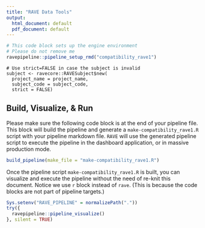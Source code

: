 ```yaml
---
title: "RAVE Data Tools"
output:
  html_document: default
  pdf_document: default
---
```


```r
# This code block sets up the engine environment
# Please do not remove me
ravepipeline::pipeline_setup_rmd("compatibility_rave1")
```


```rave
# Use strict=FALSE in case the subject is invalid
subject <- ravecore::RAVESubject$new(
  project_name = project_name,
  subject_code = subject_code,
  strict = FALSE)
```



## Build, Visualize, & Run

Please make sure the following code block is at the end of your pipeline file. This block will build the pipeline and generate a `make-compatibility_rave1.R` script with your pipeline markdown file. `RAVE` will use the generated pipeline script to execute the pipeline in the dashboard application, or in massive production mode.

```r
build_pipeline(make_file = "make-compatibility_rave1.R")
```


Once the pipeline script `make-compatibility_rave1.R` is built, you can visualize and execute the pipeline without the need of re-knit this document. Notice we use `r` block instead of `rave`. (This is because the code blocks are not part of pipeline targets.)

```r
Sys.setenv("RAVE_PIPELINE" = normalizePath("."))
try({
  ravepipeline::pipeline_visualize()
}, silent = TRUE)
```







